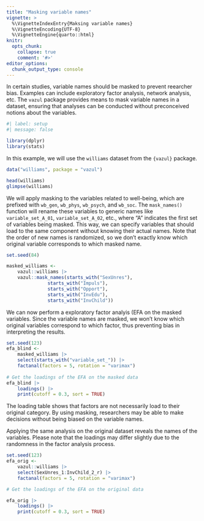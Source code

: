 ```yaml
---
title: "Masking variable names"
vignette: >
  %\VignetteIndexEntry{Maksing variable names}
  %\VignetteEncoding{UTF-8}
  %\VignetteEngine{quarto::html}
knitr:
  opts_chunk:
    collapse: true
    comment: '#>'
editor_options: 
  chunk_output_type: console
---
```


In certain studies, variable names should be masked to prevent reearcher bias. Examples can include exploratory factor analysis, network analysis, etc. The `vazul` package provides means to mask variable names in a dataset, ensuring that analyses can be conducted without preconceived notions about the variables.

```r
#| label: setup
#| message: false

library(dplyr)
library(stats)

```

In this example, we will use the `williams` dataset from the `{vazul}` package.

```r
data("williams", package = "vazul")

head(williams)
glimpse(williams)

```

We will apply masking to the variables related to well-being, which are prefixed with `wb_gen`, `wb_phys`, `wb_psych`, and `wb_soc`. The `mask_names()` function will rename these variables to generic names like `variable_set_A_01`, `variable_set_A_02`, etc., where "A" indicates the first set of variables being masked. This way, we can specify variables that should load to the same component without knowing their actual names. Note that the order of new names is randomized, so we don't exactly know which original variable corresponds to which masked name.


```r
set.seed(84)

masked_williams <-
    vazul::williams |> 
    vazul::mask_names(starts_with("SexUnres"),
               starts_with("Impuls"),
               starts_with("Opport"),
               starts_with("InvEdu"),
               starts_with("InvChild"))

```

We can now perform a exploratory factor analyis (EFA on the masked variables. Since the variable names are masked, we won't know which original variables correspond to which factor, thus preventing bias in interpreting the results.

```r

set.seed(123)
efa_blind <-
    masked_williams |> 
    select(starts_with("variable_set_")) |>
    factanal(factors = 5, rotation = "varimax")
    
# Get the loadings of the EFA on the masked data
efa_blind |> 
    loadings() |> 
    print(cutoff = 0.3, sort = TRUE)

```

The loading table shows that factors are not necessarily load to their original category. By using masking, researchers may be able to make decisions without being biased on the variable names.

Applying the same analysis on the original dataset reveals the names of the variables. Please note that the loadings may differ slightly due to the randomness in the factor analysis process.

```r
set.seed(123)
efa_orig <-
    vazul::williams |> 
    select(SexUnres_1:InvChild_2_r) |>
    factanal(factors = 5, rotation = "varimax")

# Get the loadings of the EFA on the original data

efa_orig |> 
    loadings() |> 
    print(cutoff = 0.3, sort = TRUE)

```




